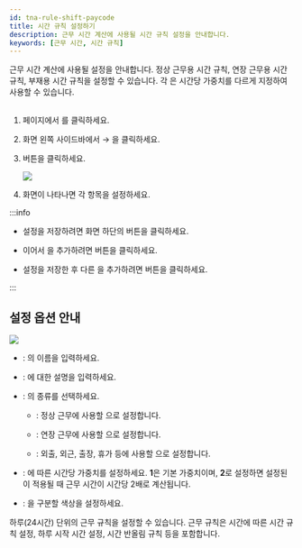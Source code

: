 ```yaml
---
id: tna-rule-shift-paycode
title: 시간 규칙 설정하기
description: 근무 시간 계산에 사용될 시간 규칙 설정을 안내합니다.
keywords: [근무 시간, 시간 규칙]
---
```


근무 시간 계산에 사용될 <Cmd sid='tab.payCode' product='2' className='normal' /> 설정을 안내합니다. 정상 근무용 시간 규칙, 연장 근무용 시간 규칙, 부재용 시간 규칙을 설정할 수 있습니다. 각 <Cmd sid='tab.payCode' product='2' className='normal' />은 시간당 가중치를 다르게 지정하여 사용할 수 있습니다.

## <Cmd sid='payCode.addPayCode' product='2' className='bold' />

1. <Cmd sid='shell.header.launcher' /> 페이지에서 <Cmd sid='shell.header.tna' />를 클릭하세요.

1. 화면 왼쪽 사이드바에서 <Cmd sid='tab.shift' product='2' /> → <Cmd sid='tab.payCode' product='2' />을 클릭하세요.

1. <Cmd sid='payCode.addPayCode' product='2' /> 버튼을 클릭하세요.

    <Image src='/img/biostarx-tna-shift-paycode.png' />

1. <Cmd sid='payCode.addPayCode' product='2' /> 화면이 나타나면 각 항목을 설정하세요.

:::info

* 설정을 저장하려면 화면 하단의 <Cmd sid='button.apply' product='2' /> 버튼을 클릭하세요.

* 이어서 <Cmd sid='tab.shift' product='2' className='normal' />을 추가하려면 <Cmd sid='payCode.applyAndAddShift' product='2' /> 버튼을 클릭하세요.

* 설정을 저장한 후 다른 <Cmd sid='tab.payCode' product='2' />을 추가하려면 <Cmd sid='ta.apply_add_another' product='2' /> 버튼을 클릭하세요.

:::

## 설정 옵션 안내

<Image src='/img/biostarx-tna-shift-paycode-adding.png' />

* <Cmd sid='form.name' product='2' />: <Cmd sid='tab.payCode' product='2' className='normal' />의 이름을 입력하세요.

* <Cmd sid='form.description' product='2' />: <Cmd sid='tab.payCode' product='2' className='normal' />에 대한 설명을 입력하세요.

* <Cmd sid='form.type' product='2' />: <Cmd sid='tab.payCode' product='2' className='normal' />의 종류를 선택하세요.

  * <Cmd sid='payCode.countAsAttendance' product='2' />: 정상 근무에 사용할 <Cmd sid='tab.payCode' product='2' className='normal' />으로 설정합니다.

  * <Cmd sid='payCode.accumulateTowardOvertime' product='2' />: 연장 근무에 사용할 <Cmd sid='tab.payCode' product='2' className='normal' />으로 설정합니다.

  * <Cmd sid='payCode.trackOnLeaveManagement' product='2' />: 외출, 외근, 출장, 휴가 등에 사용할 <Cmd sid='tab.payCode' product='2' className='normal' />으로 설정합니다.

* <Cmd sid='payCode.timeRate' product='2' />: <Cmd sid='tab.payCode' product='2' className='normal' />에 따른 시간당 가중치를 설정하세요. **1**은 기본 가중치이며, **2**로 설정하면 설정된 <Cmd sid='tab.payCode' product='2' className='normal' />이 적용될 때 근무 시간이 시간당 2배로 계산됩니다.

* <Cmd sid='payCode.color' product='2' />: <Cmd sid='tab.payCode' product='2' className='normal' />을 구분할 색상을 설정하세요.

<NextStep>
<NextItem to='tna-rule-shift-day'>

하루(24시간) 단위의 근무 규칙을 설정할 수 있습니다. 근무 규칙은 시간에 따른 시간 규칙 설정, 하루 시작 시간 설정, 시간 반올림 규칙 등을 포함합니다.

</NextItem>
</NextStep>